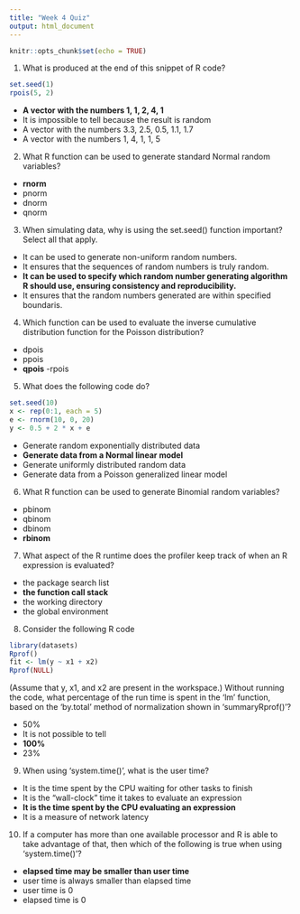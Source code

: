 ```yaml
---
title: "Week 4 Quiz"
output: html_document
---
```


```r
knitr::opts_chunk$set(echo = TRUE)
```

1. What is produced at the end of this snippet of R code?
```r
set.seed(1)
rpois(5, 2)
```
 - **A vector with the numbers 1, 1, 2, 4, 1**
 - It is impossible to tell because the result is random
 - A vector with the numbers 3.3, 2.5, 0.5, 1.1, 1.7
 - A vector with the numbers 1, 4, 1, 1, 5

2. What R function can be used to generate standard Normal random variables?
 - **rnorm**
 - pnorm
 - dnorm
 - qnorm

3. When simulating data, why is using the set.seed() function important? Select all that apply.
 - It can be used to generate non-uniform random numbers.
 - It ensures that the sequences of random numbers is truly random.
 - **It can be used to specify which random number generating algorithm R should use, ensuring consistency and reproducibility.**
 - It ensures that the random numbers generated are within specified boundaris.

4. Which function can be used to evaluate the inverse cumulative distribution function for the Poisson distribution?
 - dpois
 - ppois
 - **qpois**
 -rpois

5. What does the following code do?
```r
set.seed(10)
x <- rep(0:1, each = 5)
e <- rnorm(10, 0, 20)
y <- 0.5 + 2 * x + e
```
 - Generate random exponentially distributed data
 - **Generate data from a Normal linear model**
 - Generate uniformly distributed random data
 - Generate data from a Poisson generalized linear model

6. What R function can be used to generate Binomial random variables?
 - pbinom
 - qbinom
 - dbinom
 - **rbinom**

7. What aspect of the R runtime does the profiler keep track of when an R expression is evaluated?
 - the package search list
 - **the function call stack**
 - the working directory
 - the global environment

8. Consider the following R code
```r
library(datasets)
Rprof()
fit <- lm(y ~ x1 + x2)
Rprof(NULL)
```
(Assume that y, x1, and x2 are present in the workspace.) Without running the code, what percentage of the run time is spent in the 'lm' function, based on the 'by.total' method of normalization shown in 'summaryRprof()'?

 - 50%
 - It is not possible to tell
 - **100%**
 - 23%

9. When using 'system.time()', what is the user time?
 - It is the time spent by the CPU waiting for other tasks to finish
 - It is the "wall-clock" time it takes to evaluate an expression
 - **It is the time spent by the CPU evaluating an expression**
 - It is a measure of network latency

10. If a computer has more than one available processor and R is able to take advantage of that, then which of the following is true when using 'system.time()'?
 - **elapsed time may be smaller than user time**
 - user time is always smaller than elapsed time
 - user time is 0
 - elapsed time is 0
